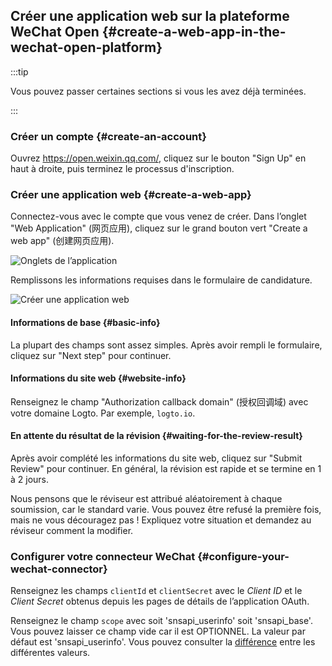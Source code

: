 ## Créer une application web sur la plateforme WeChat Open \{#create-a-web-app-in-the-wechat-open-platform}

:::tip

Vous pouvez passer certaines sections si vous les avez déjà terminées.

:::

### Créer un compte \{#create-an-account}

Ouvrez https://open.weixin.qq.com/, cliquez sur le bouton "Sign Up" en haut à droite, puis terminez le processus d'inscription.

### Créer une application web \{#create-a-web-app}

Connectez-vous avec le compte que vous venez de créer. Dans l’onglet "Web Application" (网页应用), cliquez sur le grand bouton vert "Create a web app" (创建网页应用).

<img src="/img/assets/app-tabs.png" alt="Onglets de l’application" />

Remplissons les informations requises dans le formulaire de candidature.

<img src="/img/assets/create-web-app.png" alt="Créer une application web" />

#### Informations de base \{#basic-info}

La plupart des champs sont assez simples. Après avoir rempli le formulaire, cliquez sur "Next step" pour continuer.

#### Informations du site web \{#website-info}

Renseignez le champ "Authorization callback domain" (授权回调域) avec votre domaine Logto. Par exemple, `logto.io`.

#### En attente du résultat de la révision \{#waiting-for-the-review-result}

Après avoir complété les informations du site web, cliquez sur "Submit Review" pour continuer. En général, la révision est rapide et se termine en 1 à 2 jours.

Nous pensons que le réviseur est attribué aléatoirement à chaque soumission, car le standard varie. Vous pouvez être refusé la première fois, mais ne vous découragez pas ! Expliquez votre situation et demandez au réviseur comment la modifier.

### Configurer votre connecteur WeChat \{#configure-your-wechat-connector}

Renseignez les champs `clientId` et `clientSecret` avec le _Client ID_ et le _Client Secret_ obtenus depuis les pages de détails de l’application OAuth.

Renseignez le champ `scope` avec soit 'snsapi_userinfo' soit 'snsapi_base'. Vous pouvez laisser ce champ vide car il est OPTIONNEL. La valeur par défaut est 'snsapi_userinfo'. Vous pouvez consulter la [différence](https://developers.weixin.qq.com/doc/offiaccount/OA_Web_Apps/Wechat_webpage_authorization.html) entre les différentes valeurs.
